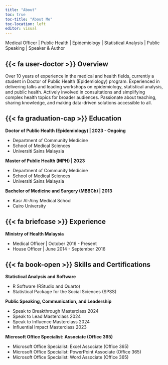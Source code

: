 ```yaml
---
title: "About"
toc: true
toc-title: "About Me"
toc-location: left
editor: visual
---
```


Medical Officer | Public Health | Epidemiology | Statistical Analysis | Public Speaking | Speaker & Author

## {{< fa user-doctor >}} Overview

Over 10 years of experience in the medical and health fields, currently a student in Doctor of Public Health (Epidemiology) program. Experienced in delivering talks and leading workshops on epidemiology, statistical analysis, and public health. Actively involved in consultations and simplifying complex health topics for broader audiences. Passionate about teaching, sharing knowledge, and making data-driven solutions accessible to all.

## {{< fa graduation-cap >}} Education

**Doctor of Public Health (Epidemiology) | 2023 - Ongoing**

- Department of Community Medicine
- School of Medical Sciences
- Universiti Sains Malaysia

**Master of Public Health (MPH) | 2023**

- Department of Community Medicine
- School of Medical Sciences
- Universiti Sains Malaysia

**Bachelor of Medicine and Surgery (MBBCh) | 2013**

- Kasr Al-Ainy Medical School
- Cairo University

## {{< fa briefcase >}} Experience

**Ministry of Health Malaysia**

- Medical Officer | October 2016 - Present
- House Officer | June 2014 - September 2016

## {{< fa book-open >}} Skills and Certifications

**Statistical Analysis and Software**

- R Software (RStudio and Quarto)
- Statistical Package for the Social Sciences (SPSS)

**Public Speaking, Communication, and Leadership**

- Speak to Breakthrough Masterclass 2024
- Speak to Lead Masterclass 2024
- Speak to Influence Masterclass 2024
- Influential Impact Masterclass 2023

**Microsoft Office Specialist: Associate (Office 365)**

- Microsoft Office Specialist: Excel Associate (Office 365)
- Microsoft Office Specialist: PowerPoint Associate (Office 365)
- Microsoft Office Specialist: Word Associate (Office 365)
